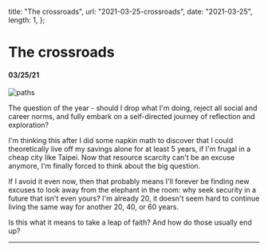   title: "The crossroads",
  url: "2021-03-25-crossroads",
  date: "2021-03-25",
  length: 1,
};

# The crossroads

#### 03/25/21

![paths](/images/2021-03-25-crossroads/paths.jpg)

The question of the year - should I drop what I'm doing, reject all social and career norms, and fully embark on a self-directed journey of reflection and exploration?

I'm thinking this after I did some napkin math to discover that I could theoretically live off my savings alone for at least 5 years, if I'm frugal in a cheap city like Taipei. Now that resource scarcity can't be an excuse anymore, I'm finally forced to think about the big question.

If I avoid it even now, then that probably means I'll forever be finding new excuses to look away from the elephant in the room: why seek security in a future that isn't even yours? I'm already 20, it doesn't seem hard to continue living the same way for another 20, 40, or 60 years.

Is this what it means to take a leap of faith? And how do those usually end up?

---
